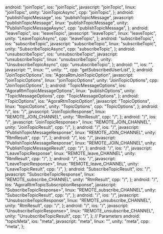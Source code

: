   android: "joinTopic",
  ios: "joinTopic",
  javascript: "joinTopic",
  linux: "joinTopic",
  unity: "JoinTopicAsync",
  cpp: "joinTopic",
};
  android: "publishTopicMessage",
  ios: "publishTopicMessage",
  javascript: "publishTopicMessage",
  linux: "publishTopicMessage",
  unity: "PublishTopicMessageAsync",
  cpp: "publishTopicMessage",
};
  android: "leaveTopic",
  ios: "leaveTopic",
  javascript: "leaveTopic",
  linux: "leaveTopic",
  unity: "LeaveTopicAsync",
  cpp: "leaveTopic",
};
  android: "subscribeTopic",
  ios: "subscribeTopic",
  javascript: "subscribeTopic",
  linux: "subscribeTopic",
  unity: "SubscribeTopicAsync",
  cpp: "subscribeTopic",
};
  android: "unsubscribeTopic",
  ios: "unsubscribeTopic",
  javascript: "unsubscribeTopic",
  linux: "unsubscribeTopic",
  unity: "UnsubscribeTopicAsync",
  cpp: "unsubscribeTopic",
};
  android: "",
  ios: "",
  javascript: "",
  linux: "",
  unity: "",
  cpp: "getSubscribedUserList",
};
  android: "JoinTopicOptions",
  ios: "AgoraRtmJoinTopicOption",
  javascript: "joinTopicOptions",
  linux: "joinTopicOptions",
  unity: "JoinTopicOptions",
  cpp: "JoinTopicOptions",
};
  android: "TopicMessageOptions",
  ios: "AgoraRtmTopicMessageOptions",
  linux: "publishOptions",
  unity: "TopicMessageOptions",
  cpp: "TopicMessageOptions",
};
  android: "TopicOptions",
  ios: "AgoraRtmTopicOption",
  javascript: "TopicOptions",
  linux: "topicOptions",
  unity: "TopicOptions",
  cpp: "TopicOptions",
};
  android: "/",
  ios: "/",
  javascript: "JoinTopicResponse",
  linux: "REMOTE_JOIN_CHANNEL",
  unity: "RtmResult<JoinTopicResult>",
  cpp: "/",
};
  android: "/",
  ios: "/",
  javascript: "JoinTopicResponse>",
  linux: "REMOTE_JOIN_CHANNEL",
  unity: "JoinTopicResult",
  cpp: "/",
};
  android: "/",
  ios: "/",
  javascript: "PublishTopicMessageResponse",
  linux: "REMOTE_JOIN_CHANNEL",
  unity: "RtmResult<PublishTopicMessageResult>",
  cpp: "/",
};
  android: "/",
  ios: "/",
  javascript: "PublishTopicMessageResponse",
  linux: "REMOTE_JOIN_CHANNEL",
  unity: "PublishTopicMessageResult",
  cpp: "/",
};
  android: "/",
  ios: "/",
  javascript: "LeaveTopicResponse",
  linux: "REMOTE_leave_CHANNEL",
  unity: "RtmResult<LeaveTopicResult>",
  cpp: "/",
};
  android: "/",
  ios: "/",
  javascript: "LeaveTopicResponse>",
  linux: "REMOTE_leave_CHANNEL",
  unity: "LeaveTopicResult",
  cpp: "/",
};
  android: "SubscribeTopicResult",
  ios: "/",
  javascript: "SubscribeTopicResponse",
  linux: "REMOTE_subscribe_CHANNEL",
  unity: "RtmResult<SubscribeTopicResult>",
  cpp: "/",
};
  android: "/",
  ios: "AgoraRtmTopicSubscriptionResponse",
  javascript: "SubscribeTopicResponse>",
  linux: "REMOTE_subscribe_CHANNEL",
  unity: "SubscribeTopicResult",
  cpp: "/",
};
  android: "/",
  ios: "/",
  javascript: "UnsubscribeTopicResponse",
  linux: "REMOTE_unsubscribe_CHANNEL",
  unity: "RtmResult<UnsubscribeTopicResult>",
  cpp: "/",
};
  android: "/",
  ios: "/",
  javascript: "UnsubscribeTopicResponse>",
  linux: "REMOTE_unsubscribe_CHANNEL",
  unity: "UnsubscribeTopicResult",
  cpp: "/",
};
// Parameters
  android: "topicMeta",
  ios: "meta",
  javascript: "meta",
  linux: "",
  unity: "meta",
  cpp: "meta",
};